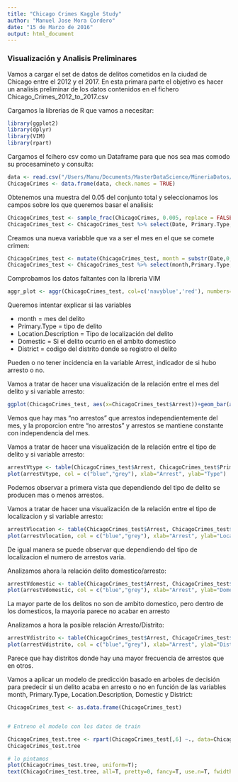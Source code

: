 ```yaml
---
title: "Chicago Crimes Kaggle Study"
author: "Manuel Jose Mora Cordero"
date: "15 de Marzo de 2016"
output: html_document
---
```




### __Visualización y Analisis Preliminares__


Vamos a cargar el set de datos de delitos cometidos en la ciudad de Chicago entre el 2012 y el 2017. En esta primara parte el objetivo es hacer un analisis preliminar de los datos contenidos en el fichero Chicago_Crimes_2012_to_2017.csv


Cargamos la librerias de R que vamos a necesitar:

```r
library(ggplot2)
library(dplyr)
library(VIM)
library(rpart)
```

Cargamos el fcihero csv como un Dataframe para que nos sea mas comodo su procesamineto y consulta:

```r
data <- read.csv("/Users/Manu/Documents/MasterDataScience/MineriaDatos/Practica/crimes-in-chicago/Chicago_Crimes_2012_to_2017.csv", sep=",")
ChicagoCrimes <- data.frame(data, check.names = TRUE)
```


Obtenemos una muestra del 0.05 del conjunto total y seleccionamos los campos sobre los que queremos basar el analisis:
```r
ChicagoCrimes_test <- sample_frac(ChicagoCrimes, 0.005, replace = FALSE)
ChicagoCrimes_test <- ChicagoCrimes_test %>% select(Date, Primary.Type,  Location.Description, District, Domestic, Arrest)
```


Creamos una nueva variabble que va a ser el mes en el que se comete crimen:

```r
ChicagoCrimes_test <- mutate(ChicagoCrimes_test, month = substr(Date,0,2))
ChicagoCrimes_test <- ChicagoCrimes_test %>% select(month,Primary.Type,  Location.Description, District, Domestic, Arrest)
```

Comprobamos los datos faltantes con la libreria VIM

```r
aggr_plot <- aggr(ChicagoCrimes_test, col=c('navyblue','red'), numbers=TRUE, sortVars=TRUE,labels=names(ChicagoCrimes_test), cex.axis=.7, gap=3, ylab=c("Histogram of missing data","Pattern"))
```


Queremos intentar explicar si las variables

* month = mes del delito
* Primary.Type = tipo de delito
* Location.Description = Tipo de localización del delito
* Domestic = Si el delito ocurrio en el ambito domestico
* District = codigo del distrito donde se registro el delito

Pueden o no tener incidencia en la variable Arrest, indicador de si hubo arresto o no.

Vamos a tratar de hacer una visualización de la relación entre el mes del delito y si variable arresto:

```r
ggplot(ChicagoCrimes_test, aes(x=ChicagoCrimes_test$Arrest))+geom_bar(aes(fill=ChicagoCrimes_test$Arrest))+facet_grid( .~ChicagoCrimes_test$month)
```

Vemos que hay mas "no arrestos" que arrestos independientemente del mes, y la proporcion entre "no arrestos" y arrestos se mantiene constante con independencia del mes.



Vamos a tratar de hacer una visualización de la relación entre el tipo de delito y si variable arresto:

```r
arrestVtype <- table(ChicagoCrimes_test$Arrest, ChicagoCrimes_test$Primary.Type)
plot(arrestVtype, col = c("blue","grey"), xlab="Arrest", ylab="Type")
```

Podemos observar a primera vista que dependiendo del tipo de delito se producen mas o menos arrestos.


Vamos a tratar de hacer una visualización de la relación entre el tipo de localizacion y si variable arresto:

```r
arrestVlocation <- table(ChicagoCrimes_test$Arrest, ChicagoCrimes_test$Location.Description)
plot(arrestVlocation, col = c("blue","grey"), xlab="Arrest", ylab="Location")
```

De igual manera se puede observar que dependiendo del tipo de localizacion el numero de arrestos varia.

Analizamos ahora la relación delito domestico/arresto:

```r
arrestVdomestic <- table(ChicagoCrimes_test$Arrest, ChicagoCrimes_test$Domestic)
plot(arrestVdomestic, col = c("blue","grey"), xlab="Arrest", ylab="Domestic")
```

La mayor parte de los delitos no son de ambito domestico, pero dentro de los domesticos, la mayoria parece no acabar en arresto

Analizamos a hora la posible relación Arresto/Distrito:

```r
arrestVdistrito <- table(ChicagoCrimes_test$Arrest, ChicagoCrimes_test$District)
plot(arrestVdistrito, col = c("blue","grey"), xlab="Arrest", ylab="Distrito")
```

Parece que hay distritos donde hay una mayor frecuencia de arrestos que en otros.



Vamos a aplicar un modelo de predicción basado en arboles de decisión para predecir si un delito acaba en arresto o no en función de las variables month, Primary.Type, Location.Description, Domestic y District:

```r
ChicagoCrimes_test <- as.data.frame(ChicagoCrimes_test)


# Entreno el modelo con los datos de train

ChicagoCrimes_test.tree <- rpart(ChicagoCrimes_test[,6] ~., data=ChicagoCrimes_test[,1:5], cp=0.04, parms=list(split="information"))
ChicagoCrimes_test.tree

# lo pintamos
plot(ChicagoCrimes_test.tree, uniform=T);
text(ChicagoCrimes_test.tree, all=T, pretty=0, fancy=T, use.n=T, fwidth=0.3, fheight=0.3)
```

